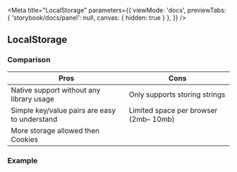 
<Meta 
  title="LocalStorage" 
  parameters={{
    viewMode: 'docs',
    previewTabs: { 'storybook/docs/panel': null, canvas: { hidden: true } },
  }}
/>

## LocalStorage

### Comparison

| Pros                         | Cons                                   |
|------------------------------|----------------------------------------|
| Native support without any library usage| Only supports storing strings | 
| Simple key/value pairs are easy to understand  | Limited space per browser (2mb– 10mb)  |
| More storage allowed then Cookies ||

### Example

<Story name="Example">
  <LocalStorage/>
</Story>
